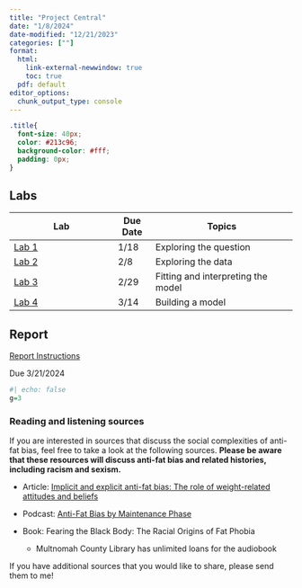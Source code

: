 ```yaml
---
title: "Project Central"
date: "1/8/2024"
date-modified: "12/21/2023"
categories: [""]
format: 
  html:
    link-external-newwindow: true
    toc: true
  pdf: default
editor_options: 
  chunk_output_type: console
---
```


```css
.title{
  font-size: 40px;
  color: #213c96;
  background-color: #fff;
  padding: 0px;
}
```

## Labs

| Lab                       | Due Date | Topics                             |
|---------------------------|----------|------------------------------------|
| [Lab 1](/labs/Lab_01.qmd) | 1/18     | Exploring the question             |
| [Lab 2](/labs/Lab_02.qmd) | 2/8      | Exploring the data                 |
| [Lab 3](/labs/Lab_03.qmd) | 2/29     | Fitting and interpreting the model |
| [Lab 4](/labs/Lab_04.qmd) | 3/14     | Building a model                   |

## Report

[Report Instructions](/labs/Project_report_instructions.qmd)

Due 3/21/2024

```r
#| echo: false
g=3
```

### Reading and listening sources

If you are interested in sources that discuss the social complexities of anti-fat bias, feel free to take a look at the following sources. **Please be aware that these resources will discuss anti-fat bias and related histories, including racism and sexism.**

-   Article: [Implicit and explicit anti-fat bias: The role of weight-related attitudes and beliefs](./resources/Implicit_anti_fat.pdf)

-   Podcast: [Anti-Fat Bias by Maintenance Phase](https://maintenancephase.buzzsprout.com/1411126/6524683-anti-fat-bias)

-   Book: Fearing the Black Body: The Racial Origins of Fat Phobia

    -   Multnomah County Library has unlimited loans for the audiobook

If you have additional sources that you would like to share, please send them to me!
